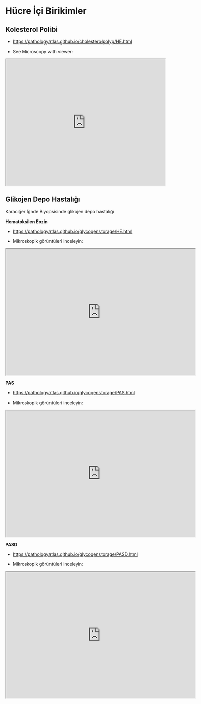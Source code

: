 # Hücre İçi Birikimler

## Kolesterol Polibi


- [https://pathologyatlas.github.io/cholesterolpolyp/HE.html](https://pathologyatlas.github.io/cholesterolpolyp/HE.html)

- See Microscopy with viewer: 

<iframe src="https://pathologyatlas.github.io/cholesterolpolyp/HE.html" width="100%" height="400px"></iframe>



## Glikojen Depo Hastalığı

Karaciğer İğnde Biyopsisinde glikojen depo hastalığı

**Hematoksilen Eozin**

-   <https://pathologyatlas.github.io/glycogenstorage/HE.html>

-   Mikroskopik görüntüleri inceleyin:

<iframe src="https://pathologyatlas.github.io/glycogenstorage/HE.html" width="600px" height="400px">

</iframe>

**PAS**

-   <https://pathologyatlas.github.io/glycogenstorage/PAS.html>

-   Mikroskopik görüntüleri inceleyin:

<iframe src="https://pathologyatlas.github.io/glycogenstorage/PAS.html" width="600px" height="400px">

</iframe>

**PASD**

-   <https://pathologyatlas.github.io/glycogenstorage/PASD.html>

-   Mikroskopik görüntüleri inceleyin:

<iframe src="https://pathologyatlas.github.io/glycogenstorage/PASD.html" width="600px" height="400px">

</iframe>
